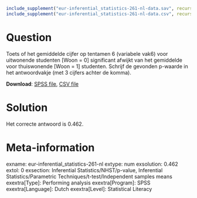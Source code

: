 ```{r, echo = FALSE, results = "hide"}
include_supplement("eur-inferential_statistics-261-nl-data.sav", recursive = TRUE)
include_supplement("eur-inferential_statistics-261-nl-data.csv", recursive = TRUE)
```

Question
========
Toets of het gemiddelde cijfer op tentamen 6 (variabele vak6) voor uitwonende studenten [Woon = 0] significant afwijkt van het gemiddelde voor thuiswonende [Woon = 1] studenten. Schrijf de gevonden p-waarde in het antwoordvakje (met 3 cijfers achter de komma).

**Download**: [SPSS file](eur-inferential_statistics-260-nl-data.sav), [CSV file](eur-inferential_statistics-261-nl-data.csv)


Solution
========
Het correcte antwoord is 0.462.


Meta-information
================
exname: eur-inferential_statistics-261-nl
extype: num
exsolution: 0.462
extol: 0
exsection: Inferential Statistics/NHST/p-value, Inferential Statistics/Parametric Techniques/t-test/Independent samples means
exextra[Type]: Performing analysis
exextra[Program]: SPSS
exextra[Language]: Dutch
exextra[Level]: Statistical Literacy